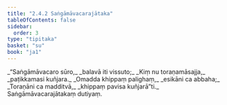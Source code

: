 ```yaml
---
title: "2.4.2 Saṅgāmāvacarajātaka"
tableOfContents: false
sidebar:
  order: 3
type: "tipitaka"
basket: "su"
book: "ja1"
---
```



<DynamicBreadcrumb />

<Division number="63" book="ja1" bookNo="22" page="193">

<Paragraph number="441" type="verses" book="ja1">
_“Saṅgāmāvacaro sūro,_  
_balavā iti vissuto;_  
_Kiṃ nu toraṇamāsajja,_  
_paṭikkamasi kuñjara._  

</Paragraph>

</Division>
<Division number="64" book="ja1" bookNo="22" page="193">

<Paragraph number="442" type="verses" book="ja1">
_Omadda khippaṃ palighaṃ,_  
_esikāni ca abbaha;_  
_Toraṇāni ca madditvā,_  
_khippaṃ pavisa kuñjarā”ti._  


</Paragraph>
</Division>

<Paragraph number="443" type="center" book="ja1">
Saṅgāmāvacarajātakaṃ dutiyaṃ.
</Paragraph>
